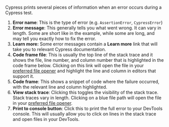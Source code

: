 Cypress prints several pieces of information when an error occurs during a
Cypress test.

1. **Error name**: This is the type of error (e.g. `AssertionError`,
   `CypressError`)
2. **Error message**: This generally tells you what went wrong. It can vary in
   length. Some are short like in the example, while some are long, and may tell
   you exactly how to fix the error.
3. **Learn more:** Some error messages contain a **Learn more** link that will
   take you to relevant Cypress documentation.
4. **Code frame file**: This is usually the top line of the stack trace and it
   shows the file, line number, and column number that is highlighted in the
   code frame below. Clicking on this link will open the file in your
   [preferred file opener](/app/tooling/IDE-integration#File-Opener-Preference)
   and highlight the line and column in editors that support it.
5. **Code frame**: This shows a snippet of code where the failure occurred, with
   the relevant line and column highlighted.
6. **View stack trace**: Clicking this toggles the visibility of the stack
   trace. Stack traces vary in length. Clicking on a blue file path will open
   the file in your
   [preferred file opener](/app/tooling/IDE-integration#File-Opener-Preference).
7. **Print to console button**: Click this to print the full error to your
   DevTools console. This will usually allow you to click on lines in the stack
   trace and open files in your DevTools.

<DocsImage
  src="/img/app/core-concepts/open-mode/command-failure-error.png"
  alt="example command failure error"
/>
